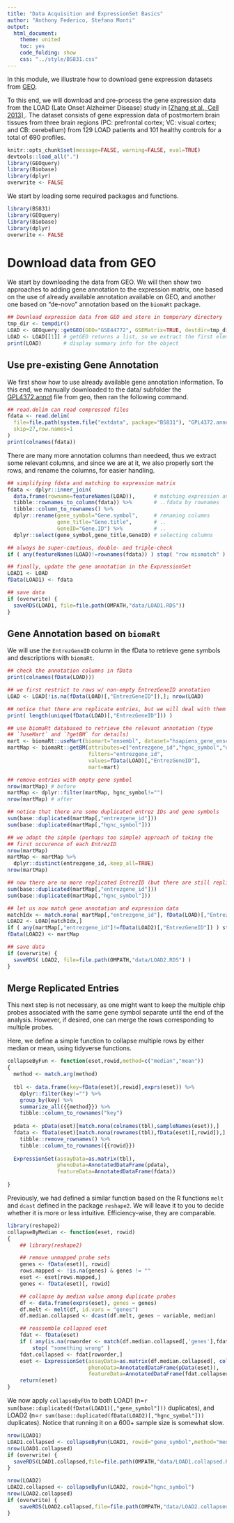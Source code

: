 ```yaml
---
title: "Data Acquisition and ExpressionSet Basics"
author: "Anthony Federico, Stefano Monti"
output:
  html_document:
    theme: united
    toc: yes
    code_folding: show
    css: "../style/BS831.css" 
---
```


In this module, we illustrate how to download gene expression datasets
from [GEO](http://www.ncbi.nlm.nih.gov/geo).

To this end, we will download and pre-process the gene expression data
from the LOAD (Late Onset Alzheimer Disease) study in <a
href="http://www.cell.com/fulltext/S0092-8674(13)00387-5"> [Zhang et
al., Cell 2013] </a>. The dataset consists of gene expression data of
postmortem brain tissues from three brain regions (PC: prefrontal
cortex; VC: visual cortex; and CB: cerebellum) from 129 LOAD patients
and 101 healthy controls for a total of 690 profiles.

```r
knitr::opts_chunk$set(message=FALSE, warning=FALSE, eval=TRUE)
devtools::load_all(".")
library(GEOquery)
library(Biobase)
library(dplyr)
overwrite <- FALSE
```

We start by loading some required packages and functions.

```r
library(BS831)
library(GEOquery)
library(Biobase)
library(dplyr)
overwrite <- FALSE
```


# Download data from GEO

We start by downloading the data from GEO. We will then show two
approaches to adding gene annotation to the expression matrix, one
based on the use of already available annotation available on GEO, and
another one based on "de-novo" annotation based on the `biomaRt`
package.

```r
## Download expression data from GEO and store in temporary directory
tmp_dir <- tempdir()
LOAD <- GEOquery::getGEO(GEO="GSE44772", GSEMatrix=TRUE, destdir=tmp_dir)
LOAD <- LOAD[[1]] # getGEO returns a list, so we extract the first element
print(LOAD)       # display summary info for the object
```

## Use pre-existing Gene Annotation

We first show how to use already available gene annotation
information. To this end, we manually downloaded to the data/ subfolder the
[GPL4372.annot](https://www.ncbi.nlm.nih.gov/geo/query/acc.cgi?acc=GPL4372)
file from geo, then ran the following command.

```r
## read.delim can read compressed files
fdata <- read.delim(
  file=file.path(system.file("extdata", package="BS831"), "GPL4372.annot"),
  skip=27,row.names=1
)
print(colnames(fdata))
```

There are many more annotation columns than needeed, thus we extract
some relevant columns, and since we are at it, we also properly sort
the rows, and rename the columns, for easier handling.

```r
## simplifying fdata and matching to expression matrix
fdata <- dplyr::inner_join(
  data.frame(rowname=featureNames(LOAD)),      # matching expression and 
  tibble::rownames_to_column(fdata)) %>%       # ..fdata by rownames
  tibble::column_to_rownames() %>%
  dplyr::rename(gene_symbol="Gene.symbol",     # renaming columns
                gene_title="Gene.title",       # ..
                GeneID="Gene.ID") %>%          # ..
  dplyr::select(gene_symbol,gene_title,GeneID) # selecting columns

## always be super-cautious, double- and triple-check
if ( any(featureNames(LOAD)!=rownames(fdata)) ) stop( "row mismatch" )

## finally, update the gene annotation in the ExpressionSet
LOAD1 <- LOAD
fData(LOAD1) <- fdata

## save data
if (overwrite) {
  saveRDS(LOAD1, file=file.path(OMPATH,"data/LOAD1.RDS"))
}
```

## Gene Annotation based on `biomaRt`

We will use the `EntrezGeneID` column in the fData to
retrieve gene symbols and descriptions with `biomaRt`.

```r
## check the annotation columns in fData
print(colnames(fData(LOAD)))

## we first restrict to rows w/ non-empty EntrezGeneID annotation
LOAD <- LOAD[!is.na(fData(LOAD)[,"EntrezGeneID"]),]; nrow(LOAD)

## notice that there are replicate entries, but we will deal with them later
print( length(unique(fData(LOAD)[,"EntrezGeneID"])) )

## use biomaRt databased to retrieve the relevant annotation (type
## `?useMart` and `?getBM` for details)
mart <- biomaRt::useMart(biomart="ensembl", dataset="hsapiens_gene_ensembl")
martMap <- biomaRt::getBM(attributes=c("entrezgene_id","hgnc_symbol","description"),
                          filters="entrezgene_id",
                          values=fData(LOAD)[,"EntrezGeneID"],
                          mart=mart)

## remove entries with empty gene symbol
nrow(martMap) # before
martMap <- dplyr::filter(martMap, hgnc_symbol!="")
nrow(martMap) # after

## notice that there are some duplicated entrez IDs and gene symbols
sum(base::duplicated(martMap[,"entrezgene_id"]))     
sum(base::duplicated(martMap[,"hgnc_symbol"]))

## we adopt the simple (perhaps too simple) approach of taking the
## first occurence of each EntrezID
nrow(martMap)
martMap <- martMap %>%
  dplyr::distinct(entrezgene_id,.keep_all=TRUE)
nrow(martMap)

## now there are no more replicated EntrezID (but there are still replicate gene symbols)
sum(base::duplicated(martMap[,"entrezgene_id"]))     
sum(base::duplicated(martMap[,"hgnc_symbol"]))

## let us now match gene annotation and expression data
matchIdx <- match.nona( martMap[,"entrezgene_id"], fData(LOAD)[,"EntrezGeneID"] )
LOAD2 <- LOAD[matchIdx,]
if ( any(martMap[,"entrezgene_id"]!=fData(LOAD2)[,"EntrezGeneID"]) ) stop( "row mismatch" )
fData(LOAD2) <- martMap

## save data
if (overwrite) {
  saveRDS( LOAD2, file=file.path(OMPATH,"data/LOAD2.RDS") )
}
```

## Merge Replicated Entries

This next step is not necessary, as one might want to keep the
multiple chip probes associated with the same gene symbol separate until
the end of the analysis. However, if desired, one can merge the rows
corresponding to multiple probes.

Here, we define a simple function to collapse multiple rows by either
median or mean, using tidyverse functions. 

```r
collapseByFun <- function(eset,rowid,method=c("median","mean"))
{
  method <- match.arg(method)
  
  tbl <- data.frame(key=fData(eset)[,rowid],exprs(eset)) %>%
    dplyr::filter(key!="") %>%
    group_by(key) %>% 
    summarize_all({{method}}) %>%
    tibble::column_to_rownames("key")
  
  pdata <- pData(eset)[match.nona(colnames(tbl),sampleNames(eset)),]
  fdata <- fData(eset)[match.nona(rownames(tbl),fData(eset)[,rowid]),] %>%
    tibble::remove_rownames() %>%
    tibble::column_to_rownames({{rowid}})
  
  ExpressionSet(assayData=as.matrix(tbl),
                phenoData=AnnotatedDataFrame(pdata),
                featureData=AnnotatedDataFrame(fdata))
  
}
```

Previously, we had defined a similar function based on the R functions `melt` and `dcast` defined in the package `reshape2`. We will leave it to you to decide whether it is more or less intuitive. Efficiency-wise, they are comparable.

```r
library(reshape2)
collapseByMedian <- function(eset, rowid)
{
    ## library(reshape2)

    ## remove unmapped probe sets
    genes <- fData(eset)[, rowid]
    rows.mapped <- !is.na(genes) & genes != ""
    eset <- eset[rows.mapped,]
    genes <- fData(eset)[, rowid]

    ## collapse by median value among duplicate probes
    df <- data.frame(exprs(eset), genes = genes)
    df.melt <- melt(df, id.vars = "genes")
    df.median.collapsed <- dcast(df.melt, genes ~ variable, median)

    ## reassemble collapsed eset
    fdat <- fData(eset)
    if ( any(is.na(roworder <- match(df.median.collapsed[,'genes'],fdat[,rowid]))) )
        stop( "something wrong" )
    fdat.collapsed <- fdat[roworder,]
    eset <- ExpressionSet(assayData=as.matrix(df.median.collapsed[, colnames(eset)]),
                          phenoData=AnnotatedDataFrame(pData(eset)),
                          featureData=AnnotatedDataFrame(fdat.collapsed))
    return(eset)
}
```

We now apply `collapseByFUn` to both
LOAD1 (n=`r sum(base::duplicated(fData(LOAD1)[,"gene_symbol"]))` duplicates), and 
LOAD2 (n=`r sum(base::duplicated(fData(LOAD2)[,"hgnc_symbol"]))` duplicates).
Notice that running it on a 600+ sample size is somewhat slow.

```r
nrow(LOAD1)
LOAD1.collapsed <- collapseByFun(LOAD1, rowid="gene_symbol",method="median")
nrow(LOAD1.collapsed)
if (overwrite) {
  saveRDS(LOAD1.collapsed,file=file.path(OMPATH,"data/LOAD1.collapsed.RDS"))
}
```

```r
nrow(LOAD2)
LOAD2.collapsed <- collapseByFun(LOAD2, rowid="hgnc_symbol")
nrow(LOAD2.collapsed)
if (overwrite) {
    saveRDS(LOAD2.collapsed,file=file.path(OMPATH,"data/LOAD2.collapsed.RDS"))
}
```
